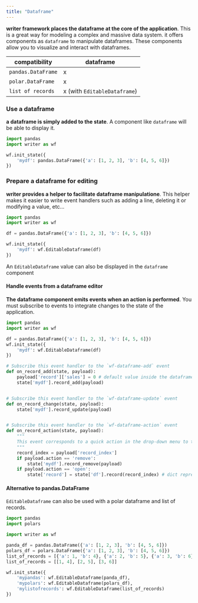 ```yaml
---
title: "Dataframe"
---
```


**writer framework places the dataframe at the core of the application**. This is a great way for modeling a complex and massive data system.
it offers components as `dataframe` to manipulate dataframes. These components allow you to visualize and interact with dataframes.

| compatibility      | dataframe                             |
|--------------------|---------------------------------------|
| `pandas.DataFrame` | x                                     |
| `polar.DataFrame`  | x                                     |
| `list of records`  | x (with `EditableDataframe`)          |

### Use a dataframe

**a dataframe is simply added to the state**. A component like `dataframe` will be able to display it.

```python
import pandas
import writer as wf

wf.init_state({
	'mydf': pandas.DataFrame({'a': [1, 2, 3], 'b': [4, 5, 6]})
})
```

### Prepare a dataframe for editing

**writer provides a helper to facilitate dataframe manipulatione**. This helper makes it easier to write event handlers such as adding a line,
deleting it or modifying a value, etc...

```python
import pandas
import writer as wf

df = pandas.DataFrame({'a': [1, 2, 3], 'b': [4, 5, 6]})

wf.init_state({
	'mydf': wf.EditableDataframe(df)
})
```

<Info>An `EditableDataframe` value can also be displayed in the `dataframe` component</Info>

#### Handle events from a dataframe editor

**The dataframe component emits events when an action is performed**. You must subscribe to events to integrate changes to the state of the application.

```python
import pandas
import writer as wf

df = pandas.DataFrame({'a': [1, 2, 3], 'b': [4, 5, 6]})
wf.init_state({
	'mydf': wf.EditableDataframe(df)
})

# Subscribe this event handler to the `wf-dataframe-add` event
def on_record_add(state, payload):
	payload['record']['sales'] = 0 # default value inside the dataframe
	state['mydf'].record_add(payload)


# Subscribe this event handler to the `wf-dataframe-update` event
def on_record_change(state, payload):
    state['mydf'].record_update(payload)


# Subscribe this event handler to the `wf-dataframe-action` event
def on_record_action(state, payload):
	"""
	This event corresponds to a quick action in the drop-down menu to the left of the dataframe.
	"""
	record_index = payload['record_index']
	if payload.action == 'remove':
		state['mydf'].record_remove(payload)
	if payload.action == 'open':
		state['record'] = state['df'].record(record_index) # dict representation of record
```

#### Alternative to pandas.DataFrame

`EditableDataframe` can also be used with a polar dataframe and list of records.

```python
import pandas
import polars

import writer as wf

panda_df = pandas.DataFrame({'a': [1, 2, 3], 'b': [4, 5, 6]})
polars_df = polars.DataFrame({'a': [1, 2, 3], 'b': [4, 5, 6]})
list_of_records = [{'a': 1, 'b': 4}, {'a': 2, 'b': 5}, {'a': 3, 'b': 6}]
list_of_records = [[1, 4], [2, 5], [3, 6]]

wf.init_state({
	'mypandas': wf.EditableDataframe(panda_df),
	'mypolars': wf.EditableDataframe(polars_df),
	'mylistofrecords': wf.EditableDataframe(list_of_records)
})
```
